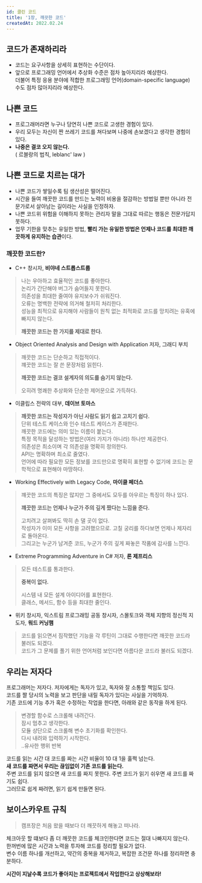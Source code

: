 ```yaml
---
id: 클린 코드
title: '1장, 깨끗한 코드'
createdAt: 2022.02.24
---
```


## 코드가 존재하리라

- 코드는 요구사항을 상세히 표현하는 수단이다.
- 앞으로 프로그래밍 언어에서 추상화 수준은 점차 높아지리라 예상한다.<br/>
  더불어 특정 응용 분야에 적합한 프로그래밍 언어(domain-specific language) 수도 점차 많아지리라 예상한다.

## 나쁜 코드

- 프로그래머라면 누구나 당연히 나쁜 코드로 고생한 경험이 있다.
- 우리 모두는 자신이 짠 쓰레기 코드를 쳐다보며 나중에 손보겠다고 생각한 경험이 있다.
- **나중은 결코 오지 않는다.**<br/>
  ( 르블랑의 법칙, leblanc' law )

## 나쁜 코드로 치르는 대가

- 나쁜 코드가 쌓일수록 팀 생산성은 떨어진다.
- 시간을 들여 깨끗한 코드를 만드는 노력이 비용을 절감하는 방법일 뿐만 아니라 전문가로서 살아남는 길이라는 사실을 인정하자.
- 나쁜 코드위 위험을 이해하지 못하는 관리자 말을 그대로 따르는 행동은 전문가답지 못하다.
- 업무 기한을 맞추는 유일한 방법, **빨리 가는 유일한 방법은 언제나 코드를 최대한 깨끗하게 유지하는 습관**이다.

### 깨끗한 코드란?

- C++ 창시자, **비야네 스트롭스트룹**

> 나는 우아하고 효율적인 코드를 좋아한다.<br/>
> 논리가 간단해야 버그가 숨어들지 못한다.<br/>
> 의존성을 최대한 줄여야 유지보수가 쉬워진다.<br/>
> 오류는 명백한 전략에 의거해 철저히 처리한다.<br/>
> 성능을 최적으로 유지해야 사람들이 원칙 없는 최적화로 코드를 망치려는 유혹에 빠지지 않는다.
>
> **깨끗한 코드는 한 가지를 제대로 한다.**

- Object Oriented Analysis and Design with Application 저자, 그래디 부치

> 깨끗한 코드는 단순하고 직접적이다.<br/>
> 꺠끗한 코드는 잘 쓴 문장처럼 읽힌다.<br/>
>
> **깨끗한 코드는 결코 설계자의 의도를 숨기지 않는다.**
>
> 오히려 명쾌한 추상화와 단순한 제어문으로 가득하다.

- 이클립스 전략의 대부, **데이브 토마스**

> **깨끗한 코드는 작성자가 아닌 사람도 읽기 쉽고 고치기 쉽다.**<br/>
> 단위 테스트 케이스와 인수 테스트 케이스가 존재한다.<br/>
> 깨끗한 코드에는 의미 있는 이름이 붙는다.<br/>
> 특정 목적을 달성하는 방법은(여러 가지가 아니라) 하나만 제공한다.<br/>
> 의존성은 최소이며 각 의존성을 명확히 정의한다.<br/>
> API는 명확하며 최소로 줄였다.<br/>
> 언어에 따라 필요한 모든 정보를 코드만으로 명확히 표현할 수 없기에 코드는 문학적으로 표현해야 마땅하다.

- Working Effectively with Legacy Code, **마이클 페더스**

> 꺠끗한 코드의 특징은 많지만 그 중에서도 모두를 아우르는 특징이 하나 있다.
>
> **꺠끗한 코드는 언제나 누군가 주의 깊게 짰다는 느낌을 준다.**
>
> 고치려고 살펴봐도 딱히 손 댈 곳이 없다.<br/>
> 작성자가 이미 모든 사항을 고려했으므로. 고칠 궁리를 하다보면 언제나 제자리로 돌아온다.<br/>
> 그리고는 누군가 남겨준 코드, 누군가 주의 깊게 짜놓은 작품에 감사를 느낀다.

- Extreme Programming Adventure in C# 저자, **론 제프리스**

> 모든 테스트를 통과한다.
>
> **중복이 없다.**
>
> 시스템 내 모든 설계 아이디어를 표현한다.<br/>
> 클래스, 메서드, 함수 등을 최대한 줄인다.

- 위키 창시자, 익스트림 프로그래밍 공동 창시자, 스몰토크와 객체 지향의 정신적 지도자, **워드 커닝햄**

> 코드를 읽으면서 짐작했던 기능을 각 루틴이 그대로 수행한다면 깨끗한 코드라 불러도 되겠다.<br/>
> 코드가 그 문제를 풀기 위한 언어처럼 보인다면 아름다운 코드라 불러도 되겠다.

## 우리는 저자다

프로그래머는 저자다. 저자에게는 독자가 있고, 독자와 잘 소통할 책임도 있다.<br/>
코드를 짤 당시의 노력을 보고 판단을 내릴 독자가 있다는 사실을 기억하자.<br/>
기존 코드에 기능 추가 혹은 수정하는 작업을 한다면, 아래와 같은 동작을 하게 된다.

> 변경할 함수로 스크롤해 내려간다.<br/>
> 잠시 멈추고 생각한다.<br/>
> 모듈 상단으로 스크롤해 변수 초기화를 확인한다.<br/>
> 다시 내려와 입력하기 시작한다.<br/>
> ..유사한 행위 반복

코드를 읽는 시간 대 코드를 짜는 시간 비율이 10 대 1을 훌쩍 넘는다.<br/>
**새 코드를 짜면서 우리는 끊임없이 기존 코드를 읽는다.**<br/>
주변 코드를 읽지 않으면 새 코드를 짜지 못한다. 주변 코드가 읽기 쉬우면 새 코드를 짜기도 쉽다.<br/>
그러므로 쉽게 짜려면, 읽기 쉽게 만들면 된다.

## 보이스카우트 규칙

> 캠프장은 처음 왔을 때보다 더 깨끗하게 해놓고 떠나라.

체크아웃 할 떄보다 좀 더 깨끗한 코드를 체크인한다면 코드는 절대 나빠지지 않는다.<br/>
한꺼번에 많은 시간과 노력을 투자해 코드를 정리할 필요가 없다.<br/>
변수 이름 하나를 개선하고, 약간의 중복을 제거하고, 복잡한 조건문 하나를 정리하면 충분하다.<br/>

**시간이 지날수록 코드가 좋아지는 프로젝트에서 작업한다고 상상해보라!**
